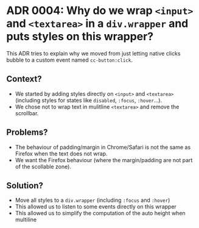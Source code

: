 
<Meta title="📌 Docs|Architecture Decision Records/ADR 0004: Why do we wrap <input> and <textarea> in a div wrapper and puts styles on this wrapper?" />

# ADR 0004: Why do we wrap `<input>` and `<textarea>` in a `div.wrapper` and puts styles on this wrapper?

This ADR tries to explain why we moved from just letting native clicks bubble to a custom event named `cc-button:click`.

## Context?

* We started by adding styles directly on `<input>` and `<textarea>` (including styles for states like `disabled`,  `:focus`,  `:hover`...).
* We chose not to wrap text in mulitline `<textarea>` and remove the scrollbar.

## Problems?

* The behaviour of padding/margin in Chrome/Safari is not the same as Firefox when the text does not wrap.
* We want the Firefox behaviour (where the margin/padding are not part of the scollable zone).

## Solution?

* Move all styles to a `div.wrapper` (including `:focus` and  `:hover`)
* This allowed us to listen to some events directly on this wrapper
* This allowed us to simplify the computation of the auto height when multiline
